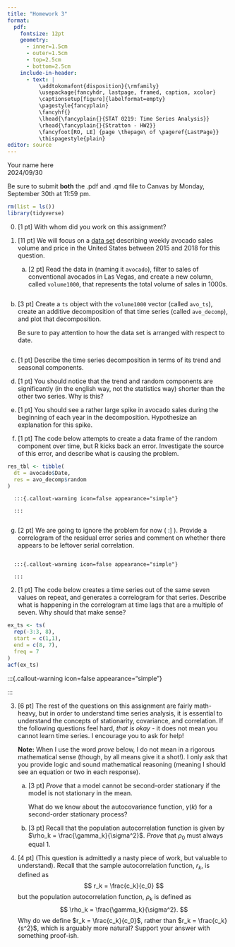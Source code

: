 ```yaml
---
title: "Homework 3"
format:
  pdf:
    fontsize: 12pt
    geometry:
      - inner=1.5cm
      - outer=1.5cm
      - top=2.5cm
      - bottom=2.5cm
    include-in-header:
      - text: |
          \addtokomafont{disposition}{\rmfamily}
          \usepackage{fancyhdr, lastpage, framed, caption, xcolor}
          \captionsetup[figure]{labelformat=empty}
          \pagestyle{fancyplain}
          \fancyhf{}
          \lhead{\fancyplain{}{STAT 0219: Time Series Analysis}}
          \rhead{\fancyplain{}{Stratton - HW2}}
          \fancyfoot[RO, LE] {page \thepage\ of \pageref{LastPage}}
          \thispagestyle{plain}
editor: source
---
```

<!-- Note: the YAML header is everything above this line. -->
\vspace{-3in}
\textbf{Name:} Your name here  
\textbf{Due:} 2024/09/30
\vspace{1.5in}

Be sure to submit **both** the .pdf and .qmd file to Canvas by Monday, September 30th at 11:59 pm. 

```r
rm(list = ls())
library(tidyverse)
```

0. [1 pt] With whom did you work on this assignment?

   :::{.callout-warning icon=false appearance="simple"}
   
   :::

1. [11 pt] We will focus on a [data set](https://www.kaggle.com/datasets/neuromusic/avocado-prices) describing weekly avocado sales volume and price in the United States between 2015 and 2018 for this question. 

   a) [2 pt] Read the data in (naming it `avocado`), filter to sales of conventional avocados in Las Vegas, and create a new column, called `volume1000`, that represents the total volume of sales in 1000s. 

```r

```


   b) [3 pt] Create a `ts` object with the `volume1000` vector (called `avo_ts`), create an additive decomposition of that time series (called `avo_decomp`), and plot that decomposition.
   
      :::{.callout-tip}
      Be sure to pay attention to how the data set is arranged with respect to date. 
      :::
   
```r

```


   c) [1 pt] Describe the time series decomposition in terms of its trend and seasonal components. 

      :::{.callout-warning icon=false appearance="simple"}

      :::
      
      
   d) [1 pt] You should notice that the trend and random components are significantly (in the english way, not the statistics way) shorter than the other two series. Why is this?
   
      :::{.callout-warning icon=false appearance="simple"}

      :::

   e) [1 pt] You should see a rather large spike in avocado sales during the beginning of each year in the decomposition. Hypothesize an explanation for this spike.
   
      :::{.callout-warning icon=false appearance="simple"}

      :::
      
   f) [1 pt] The code below attempts to create a data frame of the random component over time, but R kicks back an error. Investigate the source of this error, and describe what is causing the problem. 
   
```r
res_tbl <- tibble(
  dt = avocado$Date,
  res = avo_decomp$random
)
```

      :::{.callout-warning icon=false appearance="simple"}

      :::

```r

```

   g) [2 pt] We are going to ignore the problem for now ( :] ). Provide a correlogram of the residual error series and comment on whether there appears to be leftover serial correlation. 
   
```r

```

      :::{.callout-warning icon=false appearance="simple"}

      :::

2. [1 pt] The code below creates a time series out of the same seven values on repeat, and generates a correlogram for that series. Describe what is happening in the correlogram at time lags that are a multiple of seven. Why should that make sense?

```r
ex_ts <- ts(
  rep(-3:3, 8),
  start = c(1,1),
  end = c(8, 7),
  freq = 7
)
acf(ex_ts)
```

   :::{.callout-warning icon=false appearance="simple"}

   :::

3. [6 pt] The rest of the questions on this assignment are fairly math-heavy, but in order to understand time series analysis, it is essential to understand the concepts of stationarity, covariance, and correlation. If the following questions feel hard, *that is okay* - it does not mean you cannot learn time series. I encourage you to ask for help! 
   
   **Note:** When I use the word *prove* below, I do not mean in a rigorous mathematical sense (though, by all means give it a shot!). I only ask that you provide logic and sound mathematical reasoning (meaning I should see an equation or two in each response).

   a) [3 pt] *Prove* that a model cannot be second-order stationary if the model is not stationary in the mean. 
   
      :::{.callout-tip title="Hint"}
      What do we know about the autocovariance function, $\gamma(k)$ for a second-order stationary process?
      :::
      
      :::{.callout-warning icon=false appearance="simple"}

      :::

   b) [3 pt] Recall that the population autocorrelation function is given by $\rho_k = \frac{\gamma_k}{\sigma^2}$. *Prove* that $\rho_0$ must always equal 1. 
   
      :::{.callout-warning icon=false appearance="simple"}

      :::

4. [4 pt] (This question is admittedly a nasty piece of work, but valuable to understand). Recall that the sample autocorrelation function, $r_k$, is defined as
   $$
   r_k = \frac{c_k}{c_0}
   $$
   but the population autocorrelation function, $\rho_k$ is defined as 
   $$
   \rho_k = \frac{\gamma_k}{\sigma^2}.
   $$
   Why do we define $r_k = \frac{c_k}{c_0}$, rather than $r_k = \frac{c_k}{s^2}$, which is arguably more natural? Support your answer with something proof-ish.
   
   :::{.callout-warning icon=false appearance="simple"}
   
   :::
   


